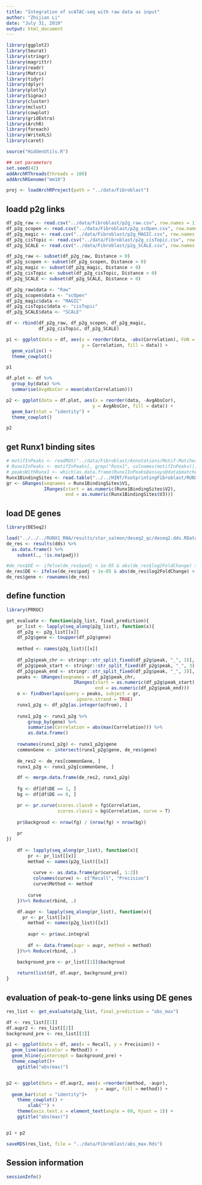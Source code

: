 ```yaml
---
title: "Integration of scATAC-seq with raw data as input"
author: "Zhijian Li"
date: "July 31, 2019"
output: html_document
---
```


```r
library(ggplot2)
library(Seurat)
library(stringr)
library(magrittr)
library(readr)
library(Matrix)
library(tidyr)
library(dplyr)
library(plotly)
library(Signac)
library(cluster)
library(mclust)
library(cowplot)
library(gridExtra)
library(ArchR)
library(foreach)
library(WriteXLS)
library(caret)

source("HiddenUtils.R")
```

```r
## set parameters
set.seed(42)
addArchRThreads(threads = 100)
addArchRGenome("mm10")
```

```r
proj <- loadArchRProject(path = "../data/Fibroblast")
```


## loadd p2g links
```r
df_p2g_raw <- read.csv("../data/Fibroblast/p2g_raw.csv", row.names = 1)
df_p2g_scopen <- read.csv("../data/Fibroblast/p2g_scOpen.csv", row.names = 1)
df_p2g_magic <- read.csv("../data/Fibroblast/p2g_MAGIC.csv", row.names = 1)
df_p2g_cisTopic <- read.csv("../data/Fibroblast/p2g_cisTopic.csv", row.names = 1)
df_p2g_SCALE <- read.csv("../data/Fibroblast/p2g_SCALE.csv", row.names = 1)

df_p2g_raw <- subset(df_p2g_raw, Distance > 0)
df_p2g_scopen <- subset(df_p2g_scopen, Distance > 0)
df_p2g_magic <- subset(df_p2g_magic, Distance > 0)
df_p2g_cisTopic <- subset(df_p2g_cisTopic, Distance > 0)
df_p2g_SCALE <- subset(df_p2g_SCALE, Distance > 0)

df_p2g_raw$data <- "Raw"
df_p2g_scopen$data <- "scOpen"
df_p2g_magic$data <- "MAGIC"
df_p2g_cisTopic$data <- "cisTopic"
df_p2g_SCALE$data <- "SCALE"

df <- rbind(df_p2g_raw, df_p2g_scopen, df_p2g_magic,
            df_p2g_cisTopic, df_p2g_SCALE)

p1 <- ggplot(data = df, aes(x = reorder(data, -abs(Correlation), FUN = mean), 
                            y = Correlation, fill = data)) +
  geom_violin() +
  theme_cowplot()

p1

df.plot <- df %>%
  group_by(data) %>%
  summarise(AvgAbsCor = mean(abs(Correlation)))

p2 <- ggplot(data = df.plot, aes(x = reorder(data, -AvgAbsCor), 
                                y = AvgAbsCor, fill = data)) +
  geom_bar(stat = "identity") +
  theme_cowplot()

p2
```


## get Runx1 binding sites
```r
# motifInPeaks <- readRDS("../data/Fibroblast/Annotations/Motif-Matches-In-Peaks.rds")
# Runx1InPeaks <- motifInPeaks[, grep("Runx1", colnames(motifInPeaks))]
# peaksWithRunx1 <- which(as.data.frame(Runx1InPeaks@assays@data$matches)$Runx1_712)
Runx1BindingSites <- read.table("../../HINT/FootprintingFibroblast/RUNX1.bed")
gr <- GRanges(seqnames = Runx1BindingSites$V1,
              IRanges(start = as.numeric(Runx1BindingSites$V2),
                      end = as.numeric(Runx1BindingSites$V3)))
```


## load DE genes
```r
library(DESeq2)

load("../../../RUNX1_RNA/results/star_salmon/deseq2_qc/deseq2.dds.RData")
de_res <- results(dds) %>%
  as.data.frame() %>%
    subset(., !is.na(padj))

#de_res$DE <- ifelse(de_res$padj < 1e-05 & abs(de_res$log2FoldChange) > 1.5, 1, 0)
de_res$DE <- ifelse(de_res$padj < 1e-05 & abs(de_res$log2FoldChange) > 1, 1, 0)
de_res$gene <- rownames(de_res)
```


## define function
```r
library(PRROC)

get_evaluate <- function(p2g_list, final_prediction){
    pr_list <- lapply(seq_along(p2g_list), function(x){
    df_p2g <- p2g_list[[x]]
    df_p2g$gene <- toupper(df_p2g$gene)
    
    method <- names(p2g_list)[[x]]
    
    df_p2g$peak_chr <- stringr::str_split_fixed(df_p2g$peak, "_", 3)[, 1]
    df_p2g$peak_start <- stringr::str_split_fixed(df_p2g$peak, "_", 3)[, 2]
    df_p2g$peak_end <- stringr::str_split_fixed(df_p2g$peak, "_", 3)[, 3]
    peaks <- GRanges(seqnames = df_p2g$peak_chr,
                         IRanges(start = as.numeric(df_p2g$peak_start),
                                 end = as.numeric(df_p2g$peak_end)))
    o <- findOverlaps(query = peaks, subject = gr,
                          ignore.strand = TRUE)
    runx1_p2g <- df_p2g[as.integer(o@from), ]
    
    runx1_p2g <- runx1_p2g %>%
        group_by(gene) %>%
        summarise(Correlation = abs(max(Correlation))) %>%
        as.data.frame()
    
    rownames(runx1_p2g) <- runx1_p2g$gene
    commonGene <- intersect(runx1_p2g$gene, de_res$gene)
    
    de_res2 <- de_res[commonGene, ]
    runx1_p2g <- runx1_p2g[commonGene, ]

    df <- merge.data.frame(de_res2, runx1_p2g)
    
    fg <- df[df$DE == 1, ]
    bg <- df[df$DE == 0, ]

    pr <- pr.curve(scores.class0 = fg$Correlation, 
                   scores.class1 = bg$Correlation, curve = T)
    
    pr$backgroud <- nrow(fg) / (nrow(fg) + nrow(bg))
    
    pr
})
    
    df <- lapply(seq_along(pr_list), function(x){
        pr <- pr_list[[x]]
        method <- names(p2g_list)[[x]]
      
          curve <- as.data.frame(pr$curve[, 1:2])
          colnames(curve) <- c("Recall", "Precision")
          curve$Method <- method
        
        curve
    })%>% Reduce(rbind, .)

    df.aupr <- lapply(seq_along(pr_list), function(x){
      pr <- pr_list[[x]]
        method <- names(p2g_list)[[x]]
        
        aupr <- pr$auc.integral
        
        df <- data.frame(aupr = aupr, method = method)
    })%>% Reduce(rbind, .)

    background_pre <- pr_list[[1]]$backgroud
    
    return(list(df, df.aupr, background_pre))
}
```

## evaluation of peak-to-gene links using DE genes
```r

res_list <- get_evaluate(p2g_list, final_prediction = "abs_max")

df <- res_list[[1]]
df.aupr2 <- res_list[[2]]
background_pre <- res_list[[3]]

p1 <- ggplot(data = df, aes(x = Recall, y = Precision)) +
  geom_line(aes(color = Method)) +
  geom_hline(yintercept = background_pre) +
  theme_cowplot()+
    ggtitle("abs(max)")


p2 <- ggplot(data = df.aupr2, aes(x =reorder(method, -aupr), 
                                 y = aupr, fill = method)) +
  geom_bar(stat = "identity")+
    theme_cowplot() +
        xlab("") +
    theme(axis.text.x = element_text(angle = 60, hjust = 1)) +
    ggtitle("abs(max)")


p1 + p2

saveRDS(res_list, file = "../data/Fibroblast/abs_max.Rds")
```

## Session information
```r
sessionInfo()
```
